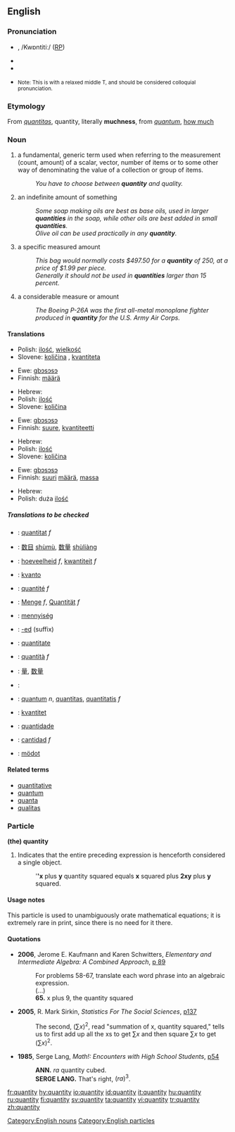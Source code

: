 ==English==

===Pronunciation===
* {{IPA|/ˈkʍɑndədi/ or /ˈkʍɑnɾəɾi/ (''Canadian'')}}, /Kwɒntitiː/ ([[RP]])
* {{Audio|en-ca-quantity.ogg|Audio (CA)}}
* {{audio|en-us-quantity2.ogg|Audio (US)}}
* {{audio|en-us-quantity.ogg|Audio 2 (US)}} <small>Note: This is with a relaxed middle T, and should be considered colloquial pronunciation.</small>

===Etymology===
From {{L.}} ''[[quantitas]]'', quantity, literally '''muchness''', from ''[[quantum]]'', [[how much]]

===Noun===
{{wikipedia}}
{{en-noun|quantities}}

# a fundamental, generic term used when referring to the measurement (count, amount) of a scalar, vector, number of items or to some other way of denominating the value of a collection or group of items.
#: ''You have to choose between '''quantity''' and quality.''
# an indefinite amount of something
#: ''Some soap making oils are best as base oils, used in larger '''quantities''' in the soap, while other oils are best added in small '''quantities'''.''
#: ''Olive oil can be used practically in any '''quantity'''.''
# a specific measured amount
#: ''This bag would normally costs $497.50 for a '''quantity''' of 250, at a price of $1.99 per piece.''
#: ''Generally it should not be used in '''quantities''' larger than 15 percent. ''
# a considerable measure or amount
#: ''The Boeing P-26A was the first all-metal monoplane fighter produced in '''quantity''' for the U.S. Army Air Corps.''

====Translations====
{{trans-top|a fundamental, generic term used when referring to the measurement}}
{{trans-mid}}
*Polish: [[ilość]], [[wielkość]]
*Slovene: [[količina]] {{f}}, [[kvantiteta]] {{f}}
{{trans-bottom}}

{{trans-top|an indefinite amount of something}}
*Ewe: [[gbɔsɔsɔ]]
*Finnish: [[määrä]]
{{trans-mid}}
*Hebrew: {{he-translation|כמות|kamut}}
*Polish: [[ilość]]
*Slovene: [[količina]] {{f}}
{{trans-bottom}}

{{trans-top|a specific measured amount}}
*Ewe: [[gbɔsɔsɔ]]
*Finnish: [[suure]], [[kvantiteetti]]
{{trans-mid}}
*Hebrew: {{he-translation|כמות|kamut}}
*Polish: [[ilość]]
*Slovene: [[količina]] {{f}}
{{trans-bottom}}

{{trans-top|a considerable measure or amount}}
*Ewe: [[gbɔsɔsɔ]]
*Finnish: [[suuri]] [[määrä]], [[massa]]
{{trans-mid}}
*Hebrew: {{he-translation|כמות|kamut}}
*Polish: duża [[ilość]]
{{trans-bottom}}

=====Translations to be checked=====
{{checktrans}}
{{top}}
*{{ttbc|Catalan}}: [[quantitat]] ''f''
*{{ttbc|Chinese}}: [[数目]] [[shumu|shùmù]], [[数量]] [[shuliang|shùliàng]]
*{{ttbc|Dutch}}: [[hoeveelheid]] ''f'', [[kwantiteit]] ''f''
*{{ttbc|Esperanto}}: [[kvanto]]
*{{ttbc|French}}: [[quantité]] ''f''
*{{ttbc|German}}: [[Menge]] ''f'', [[Quantität]] ''f''
*{{ttbc|Hungarian}}: [[mennyiség]]
*{{ttbc|Ido}}: [[-ed]] (suffix)
*{{ttbc|Interlingua}}: [[quantitate]]
{{mid}}
*{{ttbc|Italian}}: [[quantità]] ''f''
*{{ttbc|Japanese}}: [[量]], [[数量]]
*{{ttbc|Kurdish}}: {{KUchar|[[چه‌ندی]]}}
*{{ttbc|Latin}}: [[quantum]] ''n'', [[quantitas]], [[quantitatis]] ''f''
*{{ttbc|Norwegian}}: [[kvantitet]]
*{{ttbc|Portuguese}}: [[quantidade]]
*{{ttbc|Spanish}}: [[cantidad]] ''f''
*{{ttbc|Volapük}}: [[mödot]]
{{bottom}}

====Related terms====
*[[quantitative]]
*[[quantum]]
*[[quanta]]
*[[qualitas]]

===Particle===
'''(the) quantity'''

# {{mathematics}} Indicates that the entire preceding expression is henceforth considered a single object.
#: '''''x''' plus '''y''' quantity squared equals '''x''' squared plus '''2xy''' plus '''y''' squared.

====Usage notes====
This particle is used to unambiguously orate mathematical equations; it is extremely rare in print, since there is no need for it there.

====Quotations====
*'''2006''', Jerome E. Kaufmann and Karen Schwitters, ''Elementary and Intermediate Algebra: A Combined Approach'', [http://books.google.com/books?vid=ISBN0534490247&id=7RKsTaF92MgC&pg=PA89&lpg=PA89&dq=%22quantity+squared%22&sig=X7wk68CoTM4uHM4AIhpLKSYByRI#PPA90,M1 p 89]
*:For problems 58-67, translate each word phrase into an algebraic expression.
*: (...)
*:'''65.''' x plus 9, the quantity squared
*'''2005''', R. Mark Sirkin, ''Statistics For The Social Sciences'', [http://books.google.com/books?vid=ISBN141290546X&id=67vpZ5VOj14C&pg=PA137&lpg=PA137&dq=%22quantity+squared%22&sig=PRz6Zbd10l0FeIbF9Zqw5LL8gYU#PPA137,M1 p137]
*:The second, <math>(\sum x)^2</math>, read "summation of x, quantity squared," tells us to first add up all the xs to get <math>\sum x</math> and then square <math>\sum x</math> to get <math>(\sum x)^2</math>.
*'''1985''', Serge Lang, ''Math!: Encounters with High School Students'', [http://books.google.com/books?vid=ISBN0387961291&id=guSHaf5TJ70C&pg=PA54&lpg=PA54&ots=Oew4sy2FUZ&dq=%22quantity+cubed%22&sig=4ivw5_O0TYgnLs37-9-DKJTch0o p54]
*:'''ANN.''' <math>ra</math> quantity cubed.
*:'''SERGE LANG.''' That's right, <math>(ra)^3</math>.

[[Category:English nouns]]
[[Category:English particles]]

[[fr:quantity]]
[[hy:quantity]]
[[io:quantity]]
[[id:quantity]]
[[it:quantity]]
[[hu:quantity]]
[[ru:quantity]]
[[fi:quantity]]
[[sv:quantity]]
[[ta:quantity]]
[[vi:quantity]]
[[tr:quantity]]
[[zh:quantity]]